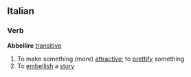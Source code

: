 ==Italian==
===Verb===
'''Abbellire''' [[transitive]]
# To make something (more) [[attractive]]; to [[prettify]] something
# To [[embellish]] a [[story]]
{{it-conj-ire-b|abbell|Avere}}